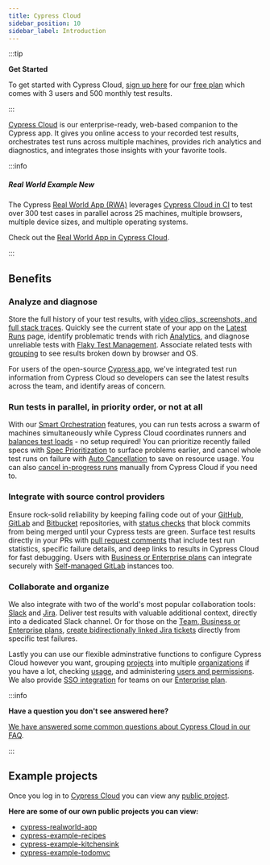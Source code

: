 ```yaml
---
title: Cypress Cloud
sidebar_position: 10
sidebar_label: Introduction
---
```


:::tip

<strong class="alert-header">
  <Icon name="star"></Icon> Get Started
</strong>

To get started with Cypress Cloud,
[sign up here](https://cloud.cypress.io/signup) for our
[free plan](https://www.cypress.io/pricing) which comes with 3 users and 500
monthly test results.

:::

[Cypress Cloud](https://on.cypress.io/cloud) is our enterprise-ready, web-based
companion to the Cypress app. It gives you online access to your recorded test
results, orchestrates test runs across multiple machines, provides rich
analytics and diagnostics, and integrates those insights with your favorite
tools.

<!-- textlint-disable -->

<DocsVideo src="https://vimeo.com/736212167" />

<!-- textlint-enable -->

:::info

##### <Icon name="graduation-cap"></Icon> Real World Example <Badge type="success">New</Badge>

The Cypress
[Real World App (RWA)](https://github.com/cypress-io/cypress-realworld-app)
leverages [Cypress Cloud in CI](https://cloud.cypress.io/projects/7s5okt) to
test over 300 test cases in parallel across 25 machines, multiple browsers,
multiple device sizes, and multiple operating systems.

Check out the <Icon name="github"></Icon>
[Real World App in Cypress Cloud](https://cloud.cypress.io/projects/7s5okt).

:::

## Benefits

### Analyze and diagnose

Store the full history of your test results, with
[video clips, screenshots, and full stack traces](/guides/cloud/runs#Test-failures).
Quickly see the current state of your app on the
[Latest Runs](/guides/cloud/runs) page, identify problematic trends with rich
[Analytics](/guides/cloud/analytics), and diagnose unreliable tests with
[Flaky Test Management](/guides/cloud/flaky-test-management). Associate related
tests with [grouping](/guides/guides/parallelization#Grouping-by-browser) to see
results broken down by browser and OS.

<DocsImage
  src="/img/dashboard/dashboard-runs-list.png"
  alt="Cloud Screenshot"
/>

For users of the open-source [Cypress app](/guides/core-concepts/cypress-app),
we've integrated test run information from Cypress Cloud so developers can see
the latest results across the team, and identify areas of concern.

<DocsImage
  src="/img/dashboard/v10/runs-list-in-cypress-app.png"
  alt="Runs List"
/>

### Run tests in parallel, in priority order, or not at all

With our [Smart Orchestration](/guides/cloud/smart-orchestration) features, you
can run tests across a swarm of machines simultaneously while Cypress Cloud
coordinates runners and
[balances test loads](/guides/guides/parallelization#Balance-strategy) - no
setup required! You can prioritize recently failed specs with
[Spec Prioritization](/guides/cloud/smart-orchestration#Spec-Prioritization) to
surface problems earlier, and cancel whole test runs on failure with
[Auto Cancellation](/guides/cloud/smart-orchestration#Auto-Cancellation) to save
on resource usage. You can also
[cancel in-progress runs](/guides/cloud/runs#Cancel-run) manually from Cypress
Cloud if you need to.

<DocsImage
  src="/img/dashboard/introduction/orchestration-diagram.png"
  alt="Diagram comparing serial and parallel test configurations"
/>

### Integrate with source control providers

Ensure rock-solid reliability by keeping failing code out of your
[GitHub](https://github.com), [GitLab](https://gitlab.com) and
[Bitbucket](https://bitbucket.org) repositories, with
[status checks](/guides/cloud/github-integration#Status-checks) that block
commits from being merged until your Cypress tests are green. Surface test
results directly in your PRs with
[pull request comments](/guides/cloud/github-integration#Pull-request-comments)
that include test run statistics, specific failure details, and deep links to
results in Cypress Cloud for fast debugging. Users with
[Business or Enterprise plans](https://www.cypress.io/pricing/) can integrate
securely with
[Self-managed GitLab](https://docs.gitlab.com/ee/subscriptions/self_managed/)
instances too.

<DocsImage
  src="/img/dashboard/github-integration/status-checks-per-spec.png"
  alt="Status checks per spec"
/>

### Collaborate and organize

We also integrate with two of the world's most popular collaboration tools:
[Slack](https://slack.com/) and [Jira](https://www.atlassian.com/software/jira).
Deliver test results with valuable additional context, directly into a dedicated
Slack channel. Or for those on the
[Team, Business or Enterprise plans](https://www.cypress.io/pricing/),
[create bidirectionally linked Jira tickets](/guides/cloud/jira-integration#Creating-a-Jira-issue-for-a-test-case)
directly from specific test failures.

<DocsImage
  src="/img/dashboard/cypress-slack-integration-channel-feed.png"
  alt="Cypress notification feed in Slack channel"
/>

Lastly you can use our flexible adminstrative functions to configure Cypress
Cloud however you want, grouping [projects](/guides/cloud/projects) into
multiple [organizations](/guides/cloud/organizations) if you have a lot,
checking [usage](/guides/cloud/organizations#Billing-Usage), and administering
[users and permissions](/guides/cloud/users#User-roles). We also provide
[SSO integration](/guides/cloud/organizations#Enterprise-SSO) for teams on our
[Enterprise plan](https://www.cypress.io/pricing/).

:::info

<strong class="alert-header">
  Have a question you don't see answered here?
</strong>

[We have answered some common questions about Cypress Cloud in our FAQ](/faq/questions/cloud-faq).

:::

## Example projects

Once you log in to [Cypress Cloud](https://on.cypress.io/cloud) you can view any
[public project](/guides/cloud/projects#Public-vs-Private).

**Here are some of our own public projects you can view:**

- [<Icon name="folder-open"></Icon> cypress-realworld-app](https://cloud.cypress.io/projects/7s5okt)
- [<Icon name="folder-open"></Icon> cypress-example-recipes](https://cloud.cypress.io/#/projects/6p53jw)
- [<Icon name="folder-open"></Icon> cypress-example-kitchensink](https://cloud.cypress.io/#/projects/4b7344)
- [<Icon name="folder-open"></Icon> cypress-example-todomvc](https://cloud.cypress.io/#/projects/245obj)
